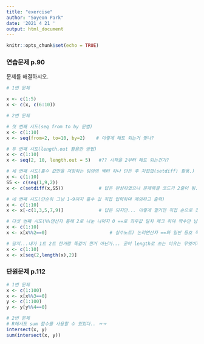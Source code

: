 ```yaml
---
title: "exercise"
author: "Soyeon Park"
date: '2021 4 21 '
output: html_document
---
```


```r
knitr::opts_chunk$set(echo = TRUE)
```

### 연습문제 p.90
문제를 해결하시오.
```r
# 1번 문제

x <- c(1:5)
x <- c(x, c(6:10))

# 2번 문제

# 첫 번째 시도(seq from to by 문법)
x <- c(1:10)
x <- seq(from=2, to=10, by=2)    # 이렇게 해도 되는거 맞나?

# 두 번째 시도(length.out 활용한 방법)
x <- c(1:10)
x <- seq(2, 10, length.out = 5)   #?? 시작을 2부터 해도 되는건가?

# 세 번째 시도(홀수 값만을 저장하는 임의의 벡터 하나 만든 후 차집합(setdiff) 활용.)
x <- c(1:10)
S5 <- c(seq(1,9,2))
x <- c(setdiff(x,S5))             # 답은 완성하였으나 문제해결 코드가 2줄이 됨.

# 네 번째 시도(단순히 그냥 1~9까지 홀수 값 직접 입력하여 제외하고 출력)
x <- c(1:10)
x <- x[-c(1,3,5,7,9)]             # 답은 되지만... 이렇게 할거면 직접 손으로 쳤지...

# 다섯 번째 시도(%%연산자 통해 2로 나눈 나머지 0 ==로 좌우값 일치 체크 하여 짝수만 남기기.)
x <- c(1:10)
x <- x[x%%2==0]                       # 실수노트) 논리연산자 ==와 일반 등호 착각하지 않기.

# 답지...내가 1트 2트 한거랑 똑같이 한거 아닌가... 굳이 length로 쓰는 이유는 무엇이지
x <- c(1:10)
x <- x[seq(2,length(x),2)]
```
### 단원문제 p.112
```r

# 1번 문제
x <- c(1:100)
x <- x[x%%3==0]
y <- c(1:100)
y <- y[y%%4==0]

# 2번 문제
# R에서도 sum 함수를 사용할 수 있었다.. ㅠㅠ 
intersect(x, y)
sum(intersect(x, y))

```

